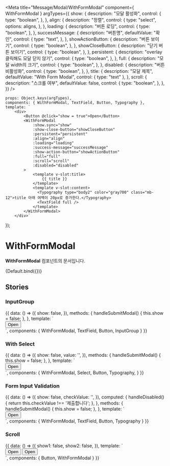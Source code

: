 
<Meta
    title="Message/Modal/WithFormModal"
    component={ WithFormModal }
    argTypes={{
        show: {
            description: "모달 활성화",
            control: {
                type: "boolean",
            },
        },
        align: {
            description: "정렬",
            control: {
                type: "select",
                options: aligns,
            },
        },
        loading: {
            description: "버튼 로딩",
            control: {
                type: "boolean",
            },
        },
        successMessage: {
            description: "버튼명",
            defaultValue: "확인",
            control: {
                type: "text",
            },
        },
        showActionButton: {
            description: "버튼 보이기",
            control: {
                type: "boolean",
            },
        },
        showCloseButton: {
            description: "닫기 버튼 보이기",
            control: {
                type: "boolean",
            },
        },
        persistent: {
            description: "overlay 클릭해도 모달 닫지 않기",
            control: {
                type: "boolean",
            },
        },
        full: {
            description: "모달 width의 크기",
            control: {
                type: "boolean",
            },
        },
        disabled: {
            description: "버튼 비활성화",
            control: {
                type: "boolean",
            },
        },
        title: {
            description: "모달 제목",
            defaultValue: "With Form Modal",
            control: {
                type: "text"
            },
        },
        scroll: {
            description: "스크롤 여부",
            defaultValue: false,
            control: {
                type: "boolean",
            },
        },
    }}
/>

    props: Object.keys(argTypes),
    components: { WithFormModal, TextField, Button, Typography },
    template: `
        <div>
            <Button @click="show = true">Open</Button>
            <WithFormModal
                :show.sync="show"
                :show-close-button="showCloseButton"
                :persistent="persistent"
                :align="align"
                :loading="loading"
                :success-message="successMessage"
                :show-action-button="showActionButton"
                :full="full"
                :scroll="scroll"
                :disabled="disabled"
            >
                <template v-slot:title>
                    {{ title }}
                </template>
                <template v-slot:content>
                  <Typography type="body2" color="gray700" class="mb-12">title 아래 여백이 20px로 증가한다.</Typography>
                  <TextField full />
                </template>
            </WithFormModal>
        </div>`
});

# WithFormModal

**WithFormModal** 컴포넌트의 문서입니다.

<Story name="Default" height="100px">
    {Default.bind({})}
</Story>

<ArgsTable story="Default" />

## Stories
### InputGroup
<Canvas>
    <Story name="InputGroup" height="100px">
        {{
            data: () => ({
                show: false,
            }),
            methods: {
                handleSubmitModal() {
                    this.show = false;
                },
            },
            template: `
                <div>
                    <Button @click="show = true">Open</Button>
                    <WithFormModal
                        :show.sync="show"
                        :show-close-button="true"
                        :persistent="false"
                        align="center"
                        :success-callback="handleSubmitModal"
                    >
                        <template v-slot:title>
                          InputGroup
                        </template>
                        <template v-slot:content>
                            <InputGroup class="mb-12">
                                <span style="width: 100%" class="mr-4">
                                    <TextField
                                        placeholder="쿠폰코드를 입력하세요"
                                        full
                                    />
                                </span>
                                <Button type="outlined" color="primary" @click="handleSubmitModal">등록하기</Button>
                            </InputGroup>
                            <InputGroup>
                                <span class="mr-4">
                                    <TextField
                                        full
                                        placeholder="쿠폰코드를 입력하세요"
                                    />
                                </span>
                                <Button type="outlined" color="secondary" @click="handleSubmitModal">등록하기</Button>
                            </InputGroup>
                        </template>
                    </WithFormModal>
                </div>
            `,
            components: {
                WithFormModal, TextField, Button, InputGroup
            }
        }}
    </Story>
</Canvas>

### With Select
<Canvas>
    <Story name="WithSelect" height="100px">
        {{
            data: () => ({
                show: false,
                value: '',
            }),
            methods: {
                handleSubmitModal() {
                    this.show = false;
                },
            },
            template: `
                <div>
                    <Button @click="show = true">Open</Button>
                    <WithFormModal
                        :show.sync="show"
                        :show-close-button="true"
                        :persistent="false"
                        align="center"
                        :success-callback="handleSubmitModal"
                    >
                        <template v-slot:title>
                          With Select
                        </template>
                        <template v-slot:content>
                            <Typography type="body2" color="gray700" align="center" class="mb-8">
                                아래 항목 중 선택하세요.
                            </Typography>
                            <Select v-model="value" full :options="['Option1', 'Option2', 'Option3', 'Option4', 'Option5']"></Select>
                        </template>
                    </WithFormModal>
                </div>
            `,
            components: {
                WithFormModal, Select, Button, Typography,
            }
        }}
    </Story>
</Canvas>

### Form Input Validation
<Canvas>
    <Story name="FormInputValidation" height="100px">
        {{
            data: () => ({
                show: false,
                checkValue: '',
            }),
            computed: {
                handleDisabled() {
                    return this.checkValue !== '제출합니다';
                },
            },
            methods: {
                handleSubmitModal() {
                    this.show = false;
                },
            },
            template: `
                <div>
                    <Button @click="show = true">Open</Button>
                    <WithFormModal
                        :show.sync="show"
                        :show-close-button="true"
                        :persistent="false"
                        align="center"
                        :disabled="handleDisabled"
                        :success-callback="handleSubmitModal"
                        :show-action-button="true"
                    >
                        <template v-slot:title>
                          과제 제출 확인
                        </template>
                        <template v-slot:content>
                            <Typography type="body2" color="gray700" align="center" class="mb-8">
                                한 번 제출된 과제는 수정할 수 없으니 제출 전 다시 한번 확인해주세요 :)
                            </Typography>
                            <Typography type="body2" color="gray700" align="center" class="mb-8">
                                제출을 원한다면 아래 문구를 작성하세요.
                            </Typography>
                            <div style="display: flex; flex-direction: row; align-items: center; justify-content: space-between">
                                <TextField :value.sync="checkValue" full outlined placeholder="제출합니다" align="center" class="mr-4" />
                            </div>
                        </template>
                    </WithFormModal>
                </div>
            `,
            components: {
                WithFormModal, TextField, Button, Typography
            }
        }}
    </Story>
</Canvas>

### Scroll
<Canvas>
    <Story name="Scroll" height="100px">
        {{
            data: () => ({
                show1: false,
                show2: false,
            }),
            template: `
                <div>
                    <Button @click="show1 = true">Open</Button>
                    <WithFormModal :show.sync="show1" align="left" scroll>
                        <template v-slot:title>
                            모달 제목
                        </template>
                        <template v-slot:content>
                            Lorem ipsum dolor sit amet, consectetur adipiscing elit. Praesent non sollicitudin lacus. Morbi lacinia
                            tortor id purus varius, sit amet sodales erat consequat. Integer ultrices mauris vehicula eros lacinia,
                            at vulputate nibh euismod. Fusce at convallis nisl. Curabitur dui quam, rutrum quis semper vitae,
                            dapibus nec lorem. Sed maximus imperdiet urna. Suspendisse porta commodo nisl, at viverra sapien.
                            Praesent in felis enim. Sed mollis enim vel velit dapibus, eget consequat dolor convallis. Vivamus sit
                            amet ornare ex. Morbi porttitor blandit eros sit amet tincidunt. Vivamus imperdiet molestie lectus ac
                            tristique. Phasellus commodo commodo ligula, sollicitudin auctor erat rhoncus ac. Quisque lectus neque,
                            iaculis nec mauris sed, congue rutrum sem. Fusce cursus, tortor ut placerat auctor, risus arcu porttitor
                            tellus, ac pharetra lacus lectus eu dolor. Sed metus nibh, tincidunt pharetra pulvinar a, venenatis et
                            eros. Cras et libero mauris. Quisque bibendum odio ut ornare interdum. Nunc eu nulla sollicitudin,
                            facilisis dolor vel, placerat nibh. Donec eu ex iaculis, tincidunt turpis et, rhoncus neque. Mauris
                            feugiat urna urna. Donec ac dapibus leo, sit amet porttitor nisi. Mauris felis leo, scelerisque
                            scelerisque lobortis id, egestas tincidunt dui. Vivamus facilisis felis lectus, id tincidunt nisl
                            interdum et. Praesent accumsan congue mauris, non pellentesque enim feugiat vel. Praesent in ullamcorper
                            erat. Etiam mollis sed tellus a mattis. Ut placerat euismod egestas. Mauris blandit nunc eu justo
                            semper, sit amet interdum eros mollis. Quisque vitae massa purus. Phasellus at orci arcu. Aliquam erat
                            volutpat. Mauris bibendum orci nec ex semper, ac aliquam sapien placerat. Mauris cursus egestas justo id
                            elementum. Suspendisse quis cursus massa. Cras fermentum, risus non efficitur condimentum, orci arcu
                            sollicitudin diam, pharetra malesuada libero odio quis risus. Pellentesque in dui sodales, dapibus risus
                            ullamcorper, bibendum diam. Praesent sagittis nibh velit, quis tincidunt lorem viverra nec. Phasellus
                            eget placerat ante. Nulla ac nulla sed erat venenatis commodo. Aliquam id iaculis odio. Maecenas a
                            maximus orci. In hac habitasse platea dictumst. Quisque quis diam tellus. In ac euismod libero. Aliquam
                            semper, massa non dictum porttitor, nisi nulla aliquam risus, ornare iaculis tellus ligula sed nulla. Ut
                            aliquet ligula ac finibus fringilla. Pellentesque pulvinar eros vulputate, bibendum tortor a, imperdiet
                            metus. Ut rhoncus arcu est, nec elementum neque ultrices sit amet. Pellentesque dignissim ligula felis,
                            nec scelerisque elit condimentum vitae. In porta magna eget augue egestas pulvinar. Suspendisse
                            malesuada tellus sed massa pulvinar, sed maximus lorem elementum. Vivamus facilisis libero sit amet
                            lacinia malesuada. Nam varius tortor quis lacus ultrices fermentum.
                        </template>
                    </WithFormModal>
                    <Button @click="show2 = true">Open</Button>
                    <WithFormModal :show.sync="show2" align="left" :show-action-button="true" scroll>
                        <template v-slot:title>
                            모달 제목
                        </template>
                        <template v-slot:content>
                            Lorem ipsum dolor sit amet, consectetur adipiscing elit. Praesent non sollicitudin lacus. Morbi lacinia
                            tortor id purus varius, sit amet sodales erat consequat. Integer ultrices mauris vehicula eros lacinia,
                            at vulputate nibh euismod. Fusce at convallis nisl. Curabitur dui quam, rutrum quis semper vitae,
                            dapibus nec lorem. Sed maximus imperdiet urna. Suspendisse porta commodo nisl, at viverra sapien.
                            Praesent in felis enim. Sed mollis enim vel velit dapibus, eget consequat dolor convallis. Vivamus sit
                            amet ornare ex. Morbi porttitor blandit eros sit amet tincidunt. Vivamus imperdiet molestie lectus ac
                            tristique. Phasellus commodo commodo ligula, sollicitudin auctor erat rhoncus ac. Quisque lectus neque,
                            iaculis nec mauris sed, congue rutrum sem. Fusce cursus, tortor ut placerat auctor, risus arcu porttitor
                            tellus, ac pharetra lacus lectus eu dolor. Sed metus nibh, tincidunt pharetra pulvinar a, venenatis et
                            eros. Cras et libero mauris. Quisque bibendum odio ut ornare interdum. Nunc eu nulla sollicitudin,
                            facilisis dolor vel, placerat nibh. Donec eu ex iaculis, tincidunt turpis et, rhoncus neque. Mauris
                            feugiat urna urna. Donec ac dapibus leo, sit amet porttitor nisi. Mauris felis leo, scelerisque
                            scelerisque lobortis id, egestas tincidunt dui. Vivamus facilisis felis lectus, id tincidunt nisl
                            interdum et. Praesent accumsan congue mauris, non pellentesque enim feugiat vel. Praesent in ullamcorper
                            erat. Etiam mollis sed tellus a mattis. Ut placerat euismod egestas. Mauris blandit nunc eu justo
                            semper, sit amet interdum eros mollis. Quisque vitae massa purus. Phasellus at orci arcu. Aliquam erat
                            volutpat. Mauris bibendum orci nec ex semper, ac aliquam sapien placerat. Mauris cursus egestas justo id
                            elementum. Suspendisse quis cursus massa. Cras fermentum, risus non efficitur condimentum, orci arcu
                            sollicitudin diam, pharetra malesuada libero odio quis risus. Pellentesque in dui sodales, dapibus risus
                            ullamcorper, bibendum diam. Praesent sagittis nibh velit, quis tincidunt lorem viverra nec. Phasellus
                            eget placerat ante. Nulla ac nulla sed erat venenatis commodo. Aliquam id iaculis odio. Maecenas a
                            maximus orci. In hac habitasse platea dictumst. Quisque quis diam tellus. In ac euismod libero. Aliquam
                            semper, massa non dictum porttitor, nisi nulla aliquam risus, ornare iaculis tellus ligula sed nulla. Ut
                            aliquet ligula ac finibus fringilla. Pellentesque pulvinar eros vulputate, bibendum tortor a, imperdiet
                            metus. Ut rhoncus arcu est, nec elementum neque ultrices sit amet. Pellentesque dignissim ligula felis,
                            nec scelerisque elit condimentum vitae. In porta magna eget augue egestas pulvinar. Suspendisse
                            malesuada tellus sed massa pulvinar, sed maximus lorem elementum. Vivamus facilisis libero sit amet
                            lacinia malesuada. Nam varius tortor quis lacus ultrices fermentum.
                        </template>
                    </WithFormModal>
                </div>
            `,
            components: { Button, WithFormModal }
        }}
    </Story>
</Canvas>
